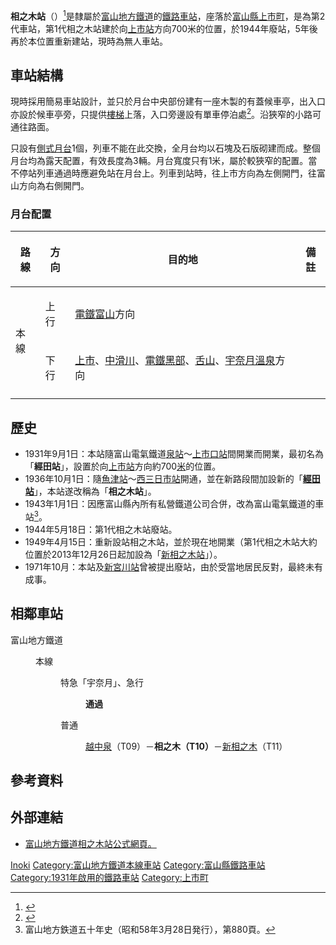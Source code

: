 {{日本車站資訊
|公司色     = darkorange
|文字色     =
|站名       = 相之木站
|圖片       = Ainoki sta1.jpg
|pxl        = 
|圖片說明   = 採用簡易模式的相之木站及月台（2008年3月）
|日文原名   = 相ノ木
|平假名     = あいのき
|羅馬拼音   = Ainoki
|副站名     = 
|前一站     =T09 [[越中泉站|越中泉]]
|前一站距離 = 0.8
|後一站距離 = 0.8
|後一站     = [[新相之木站|新相之木]] T11
|電報略號   = 
|車站編號   = T10
|所屬公司   = [[富山地方鐵道|富山地方鐵道]]（地鐵）
|所屬路線   = {{Color|#4682b4|■}}[[富山地方鐵道本線|富山地方鐵道本線]]
|距離       = 11.3
|起站       = [[電鐵富山站|電鐵富山]]
|所在地     = [[富山縣|富山縣]][[中新川郡|中新川郡]][[上市町|上市町]]正印新47
|車站構造   = [[地面車站|地面車站]]
|月台配置   = 1面1線
|啟用年月日 = 1931年9月1日
|廢止年月日 =
|上下車人次 = 
|統計年度   = 
|備註       = 無人站
}}

'''相之木站'''（{{jpn|j=相ノ木駅|hg=あいのきえき|rm=Ainoki eki|f=y}}）<ref>{{cite web|url=http://www.chitetsu.co.jp/english/img/railways/railways-linemap_cn2.gif|title=路線圖|publisher=富山地方鐵道株式會社|access-date=2017-04-21|archive-date=2019-06-23|archive-url=https://web.archive.org/web/20190623075023/https://www.chitetsu.co.jp/english/img/railways/railways-linemap_cn2.gif|dead-url=no}}</ref>是隸屬於[[富山地方鐵道|富山地方鐵道]]的[[鐵路車站|鐵路車站]]，座落於[[富山縣|富山縣]][[上市町|上市町]]，是為第2代車站，第1代相之木站建於向[[上市站|上市站]]方向700米的位置，於1944年廢站，5年後再於本位置重新建站，現時為無人車站。

==車站結構==
現時採用簡易車站設計，並只於月台中央部份建有一座木製的有蓋候車亭，出入口亦設於候車亭旁，只提供[[樓梯|樓梯]]上落，入口旁邊設有單車停泊處<ref>{{Cite web |url=http://hacchi-no-he.net/line/toyamachitetsu/station/0080_ainoki.htm |title=非官方車站介紹。 |access-date=2017-01-28 |archive-date=2015-04-06 |archive-url=https://web.archive.org/web/20150406170208/http://hacchi-no-he.net/line/toyamachitetsu/station/0080_ainoki.htm |dead-url=no }}</ref>。沿狹窄的小路可通往{{link-ja|富山縣道4號富山上市線|富山県道4号富山上市線|富山縣道4號}}路面。

只設有[[側式月台|側式月台]]1個，列車不能在此交換，全月台均以石塊及石版砌建而成。整個月台均為露天配置，有效長度為3輛。月台寬度只有1米，屬於較狹窄的配置。當不停站列車通過時應避免站在月台上。列車到站時，往上市方向為左側開門，往富山方向為右側開門。

===月台配置===
{| class="wikitable" rules="rows"
|-
!路線!!方向!!目的地!!備註
|-
|rowspan=2|{{Color|#4682b4|■}}本線
|上行
|[[電鐵富山站|電鐵富山]]方向
|
|-
|下行
|[[上市站|上市]]、[[中滑川站|中滑川]]、[[電鐵黑部站|電鐵黑部]]、[[舌山站|舌山]]、[[宇奈月溫泉站|宇奈月溫泉]]方向
|
|-
|}

==歷史==
* 1931年9月1日：本站隨富山電氣鐵道[[越中泉站|泉站]]～[[上市站|上市口站]]間開業而開業，最初名為「'''經田站'''」，設置於向[[上市站|上市站]]方向約700[[公尺|米]]的位置。
* 1936年10月1日：隨[[新魚津站|魚津站]]～[[電鐵黑部站|西三日市站]]開通，並在新路段間加設新的「'''[[經田站|經田站]]'''」，本站遂改稱為「'''相之木站'''」。
* 1943年1月1日：因應富山縣內所有私營鐵道公司合併，改為富山電氣鐵道的車站<ref>富山地方鉄道五十年史（昭和58年3月28日発行），第880頁。</ref>。
* 1944年5月18日：第1代相之木站廢站。
* 1949年4月15日：重新設站相之木站，並於現在地開業（第1代相之木站大約位置於2013年12月26日起加設為「[[新相之木站|新相之木站]]」）。
* 1971年10月：本站及[[新宮川站|新宮川站]]曾被提出廢站，由於受當地居民反對，最終未有成事。

==相鄰車站==
;富山地方鐵道
:{{Color|#4682b4|■}}本線
::特急「宇奈月」、急行
:::'''通過'''
::普通
::: [[越中泉站|越中泉]]（T09）－'''相之木（T10）'''－[[新相之木站|新相之木]]（T11）

==參考資料==
{{reflist}}

==外部連結==
*[http://www.chitetsu.co.jp/?station_info=%E7%9B%B8%E3%83%8E%E6%9C%A8%E9%A7%85 富山地方鐵道相之木站公式網頁。] {{Wayback|url=http://www.chitetsu.co.jp/?station_info=%E7%9B%B8%E3%83%8E%E6%9C%A8%E9%A7%85 |date=20210119044840 }}{{ja}}

{{富山地方鐵道本線}}

{{Commonscat|Ainoki Station}}
{{DEFAULTSORT:Ainoki}}
[[Category:日本鐵路車站_A|Inoki]]
[[Category:富山地方鐵道本線車站|Category:富山地方鐵道本線車站]]
[[Category:富山縣鐵路車站|Category:富山縣鐵路車站]]
[[Category:1931年啟用的鐵路車站|Category:1931年啟用的鐵路車站]]
[[Category:上市町|Category:上市町]]
